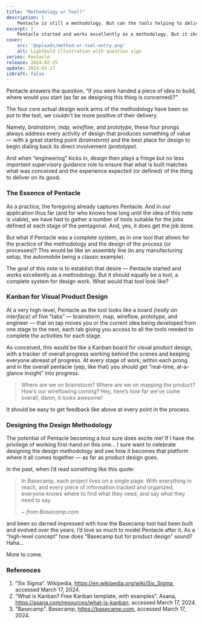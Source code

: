 ```yaml
---
title: "Methodology or Tool?"
description: |
    Pentacle is still a methodology. But can the tools helping to deliver the results of each step be in one place? What if Pentacle is also the tool?
excerpt: |
    Pentacle started and works excellently as a methodology. But it should equally be a tool, a complete system for design work. What would that tool look like? This is our first look into what Pentacle may look and be like as a digital visual product design tool — the design of the design.
cover:
    src: '@uploads/method-or-tool-entry.png'
    alt: Lightbuld illustration with question sign
series: Pentacle
release: 2024-02-25
update: 2024-03-17
isDraft: false
---
```

Pentacle answers the question, “if you were handed a piece of idea to build, where would you start (as far as designing this thing is concerned)?”

The four core actual design work arms of the methodology have been so put to the test, we couldn’t be more positive of their delivery.

Namely, *brainstorm, map, wireflow*, and *prototype*, these four prongs always address every activity of design that produces something of value — with a great starting point *(brainstorm)* and the best place for design to begin dialing back its direct involvement *(prototype)*.

And when “engineering” kicks in, design then plays a fringe but no less *important* supervisory guidance role to ensure that what is built matches what was conceived and the experience expected (or defined) of the thing to deliver on its good.

### The Essence of Pentacle
As a practice, the foregoing already captures Pentacle. And in our application thus far (and for who knows how long until the idea of this note is viable), we have had to gather a number of tools suitable for the jobs defined at each stage of the pentagonal. And, yes, it does get the job done.

But what if Pentacle was a complete system, as in one tool that allows for the practice of the methodology and the design of the process (or processes)? This would be like an assembly line (in any manufacturing setup, the automobile being a classic example).

The goal of this note is to establish that desire — Pentacle started and works excellently as a methodology. But it should equally be a tool, a complete system for design work. What would that tool look like?

### Kanban for Visual Product Design
At a very high-level, Pentacle as the tool looks like a board *(really an interface)* of five “tabs” — brainstorm, map, wireflow, prototype, and engineer — that on tap moves you or the current idea being developed from one stage to the next, each tab giving you access to all the tools needed to complete the activities for each stage.

As conceived, this would be like a Kanban board for visual product design, with a tracker of overall progress working behind the scenes and keeping everyone abreast pf progress. At every stage of work, within each prong and in the overall pentacle (yep, like that) you should get “real-time, at-a-glance insight” into progress.

> Where are we on brainstorm? Where are we on mapping the product? How’s our wireflowing coming? Hey, here’s how far we’ve come overall, damn, it looks awesome!

It should be easy to get feedback like above at every point in the process.

### Designing the Design Methodology
The potential of Pentacle becoming a tool sure does excite me! If I have the privilege of working first-hand on this one… I sure want to celebrate designing the design methodology and see how it becomes that platform where it all comes together — as far as product design goes.

In the past, when I’d read something like this quote:

> In Basecamp, each project lives on a single page. With everything in reach, and every piece of information tracked and organized, everyone knows where to find what they need, and say what they need to say.
>
> *~ from Basecamp.com*

and been so darned impressed with how the Basecamp tool had been built and evolved over the years, I’d love so much to model Pentacle after it. As a “high-level concept” how does “Basecamp but for product design” sound? Haha…

More to come.

### References
1. “Six Sigma”. Wikipedia, https://en.wikipedia.org/wiki/Six_Sigma, accessed March 17, 2024.
2. “What is Kanban? Free Kanban template, with examples”. Asana, https://asana.com/resources/what-is-kanban, accessed March 17, 2024.
3. “Basecamp”. Basecamp, https://basecamp.com, accessed March 17, 2024.
